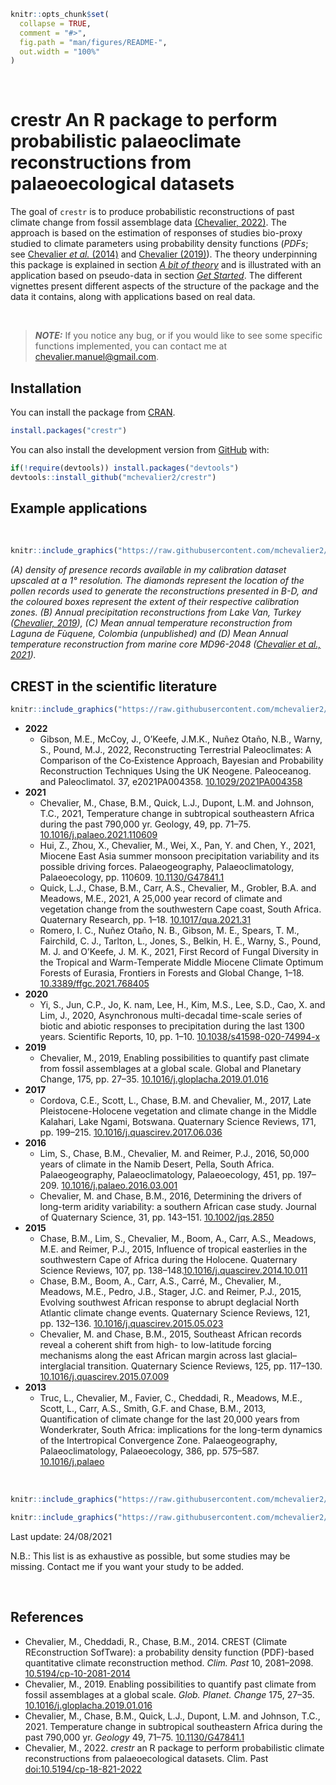 

```r
knitr::opts_chunk$set(
  collapse = TRUE,
  comment = "#>",
  fig.path = "man/figures/README-",
  out.width = "100%"
)
```

<!-- badges: start -->
<!-- badges: end -->

<br>

# **crestr** An R package to perform probabilistic palaeoclimate reconstructions from palaeoecological datasets

The goal of `crestr` is to produce probabilistic reconstructions of past climate change from fossil assemblage data [(Chevalier, 2022)](https://cp.copernicus.org/articles/18/821/2022/). The approach is based on the estimation of responses of studies bio-proxy studied to climate parameters using probability density functions (_PDFs_; see [Chevalier *et al.* (2014)](https://www.doi.org/10.5194/cp-10-2081-2014) and [Chevalier (2019)](https://www.doi.org/10.1016/j.gloplacha.2019.01.016)). The theory underpinning this package is explained in section [_A bit of theory_](https://mchevalier2.github.io/crestr/articles/theory.html) and is illustrated with an application based on pseudo-data in section [_Get Started_](https://mchevalier2.github.io/crestr/articles/get-started.html). The different vignettes present different aspects of the structure of the package and the data it contains, along with applications based on real data.

<br >

> **_NOTE:_**  If you notice any bug, or if you would like to see some specific
functions implemented, you can contact me at <chevalier.manuel@gmail.com>.


## Installation

You can install the package from [CRAN](https://cran.r-project.org/package=crestr).
``` r
install.packages("crestr")
```

You can also install the development version from [GitHub](https://github.com/mchevalier2/crestr/) with:

``` r
if(!require(devtools)) install.packages("devtools")
devtools::install_github("mchevalier2/crestr")
```


## Example applications

<br >

```r
knitr::include_graphics("https://raw.githubusercontent.com/mchevalier2/crestr/master/webpage/example-app.png")
```

_(A) density of presence records available in my calibration dataset upscaled at a 1° resolution. The diamonds represent the location of the pollen records used to generate the reconstructions presented in B-D, and the coloured boxes represent the extent of their respective calibration zones. (B) Annual precipitation reconstructions from Lake Van, Turkey ([Chevalier, 2019](https://www.doi.org/10.1016/j.gloplacha.2019.01.016)), (C) Mean annual temperature reconstruction from Laguna de Fùquene, Colombia (unpublished) and (D) Mean Annual temperature reconstruction from marine core MD96-2048 ([Chevalier et al., 2021](https://www.doi.org/10.1130/G47841.1))._


## CREST in the scientific literature


```r
knitr::include_graphics("https://raw.githubusercontent.com/mchevalier2/crestr/master/webpage/crest-use-02.png")
```

- **2022**
    - Gibson, M.E., McCoy, J., O’Keefe, J.M.K., Nuñez Otaño, N.B., Warny, S., Pound, M.J., 2022, Reconstructing Terrestrial Paleoclimates: A Comparison of the Co‐Existence Approach, Bayesian and Probability Reconstruction Techniques Using the UK Neogene. Paleoceanog. and Paleoclimatol. 37, e2021PA004358. [10.1029/2021PA004358](https://doi.org/10.1029/2021PA004358)
- **2021**
    - Chevalier, M., Chase, B.M., Quick, L.J., Dupont, L.M. and Johnson, T.C., 2021, Temperature change in subtropical southeastern Africa during the past 790,000 yr. Geology, 49, pp. 71–75. [10.1016/j.palaeo.2021.110609](https://www.doi.org/10.1016/j.palaeo.2021.110609)
    - Hui, Z., Zhou, X., Chevalier, M., Wei, X., Pan, Y. and Chen, Y., 2021, Miocene East Asia summer monsoon precipitation variability and its possible driving forces. Palaeogeography, Palaeoclimatology, Palaeoecology, pp. 110609. [10.1130/G47841.1](https://www.doi.org/10.1130/G47841.1)
    - Quick, L.J., Chase, B.M., Carr, A.S., Chevalier, M., Grobler, B.A. and Meadows, M.E., 2021, A 25,000 year record of climate and vegetation change from the southwestern Cape coast, South Africa. Quaternary Research, pp. 1–18. [10.1017/qua.2021.31](https://www.doi.org/10.1017/qua.2021.31)
    - Romero, I. C., Nuñez Otaño, N. B., Gibson, M. E., Spears, T. M., Fairchild, C. J., Tarlton, L., Jones, S., Belkin, H. E., Warny, S., Pound, M. J. and O’Keefe, J. M. K., 2021, First Record of Fungal Diversity in the Tropical and Warm-Temperate Middle Miocene Climate Optimum Forests of Eurasia, Frontiers in Forests and Global Change, 1–18. [10.3389/ffgc.2021.768405](https://www.doi.org/10.3389/ffgc.2021.768405)
- **2020**
    - Yi, S., Jun, C.P., Jo, K. nam, Lee, H., Kim, M.S., Lee, S.D., Cao, X. and Lim, J., 2020, Asynchronous multi-decadal time-scale series of biotic and abiotic responses to precipitation during the last 1300 years. Scientific Reports, 10, pp. 1–10. [10.1038/s41598-020-74994-x](https://www.doi.org/10.1038/s41598-020-74994-x)
- **2019**
    - Chevalier, M., 2019, Enabling possibilities to quantify past climate from fossil assemblages at a global scale. Global and Planetary Change, 175, pp. 27–35. [10.1016/j.gloplacha.2019.01.016](https://www.doi.org/10.1016/j.gloplacha.2019.01.016)
- **2017**
    - Cordova, C.E., Scott, L., Chase, B.M. and Chevalier, M., 2017, Late Pleistocene-Holocene vegetation and climate change in the Middle Kalahari, Lake Ngami, Botswana. Quaternary Science Reviews, 171, pp. 199–215. [10.1016/j.quascirev.2017.06.036](https://www.doi.org/10.1016/j.quascirev.2017.06.036)
- **2016**
    - Lim, S., Chase, B.M., Chevalier, M. and Reimer, P.J., 2016, 50,000 years of climate in the Namib Desert, Pella, South Africa. Palaeogeography, Palaeoclimatology, Palaeoecology, 451, pp. 197–209. [10.1016/j.palaeo.2016.03.001](https://www.doi.org/10.1016/j.palaeo.2016.03.001)
    - Chevalier, M. and Chase, B.M., 2016, Determining the drivers of long-term aridity variability: a southern African case study. Journal of Quaternary Science, 31, pp. 143–151. [10.1002/jqs.2850](https://www.doi.org/10.1002/jqs.2850)
- **2015**
    - Chase, B.M., Lim, S., Chevalier, M., Boom, A., Carr, A.S., Meadows, M.E. and Reimer, P.J., 2015, Influence of tropical easterlies in the southwestern Cape of Africa during the Holocene. Quaternary Science Reviews, 107, pp. 138–148.[10.1016/j.quascirev.2014.10.011](https://www.doi.org/10.1016/j.quascirev.2014.10.011)
    - Chase, B.M., Boom, A., Carr, A.S., Carré, M., Chevalier, M., Meadows, M.E., Pedro, J.B., Stager, J.C. and Reimer, P.J., 2015, Evolving southwest African response to abrupt deglacial North Atlantic climate change events. Quaternary Science Reviews, 121, pp. 132–136. [10.1016/j.quascirev.2015.05.023](https://www.doi.org/10.1016/j.quascirev.2015.05.023)
    - Chevalier, M. and Chase, B.M., 2015, Southeast African records reveal a coherent shift from high- to low-latitude forcing mechanisms along the east African margin across last glacial–interglacial transition. Quaternary Science Reviews, 125, pp. 117–130. [10.1016/j.quascirev.2015.07.009](https://www.doi.org/10.1016/j.quascirev.2015.07.009)
- **2013**
    - Truc, L., Chevalier, M., Favier, C., Cheddadi, R., Meadows, M.E., Scott, L., Carr, A.S., Smith, G.F. and Chase, B.M., 2013, Quantification of climate change for the last 20,000 years from Wonderkrater, South Africa: implications for the long-term dynamics of the Intertropical Convergence Zone. Palaeogeography, Palaeoclimatology, Palaeoecology, 386, pp. 575–587. [10.1016/j.palaeo](https://www.doi.org/10.1016/j.palaeo)

<br >

```r
knitr::include_graphics("https://raw.githubusercontent.com/mchevalier2/crestr/master/webpage/crest-use-01.png")
```


```r
knitr::include_graphics("https://raw.githubusercontent.com/mchevalier2/crestr/master/webpage/crest-use-03.png")
```

Last update: 24/08/2021

N.B.: This list is as exhaustive as possible, but some studies may be missing. Contact me if you want your study to be added.

<br >

## References

 - Chevalier, M., Cheddadi, R., Chase, B.M., 2014. CREST (Climate REconstruction
   SofTware): a probability density function (PDF)-based quantitative climate
   reconstruction method. *Clim. Past* 10, 2081–2098.
   [10.5194/cp-10-2081-2014](http://https://www.doi.org/10.5194/cp-10-2081-2014)
 - Chevalier, M., 2019. Enabling possibilities to quantify past climate from
   fossil assemblages at a global scale. *Glob. Planet. Change* 175, 27–35.
   [10.1016/j.gloplacha.2019.01.016](http://https://www.doi.org/10.1016/j.gloplacha.2019.01.016)
 - Chevalier, M., Chase, B.M., Quick, L.J., Dupont, L.M. and Johnson, T.C., 2021.
   Temperature change in subtropical southeastern Africa during the past 790,000 yr.
   _Geology_ 49, 71–75. [10.1130/G47841.1](http://https://www.doi.org/10.1130/G47841.1)
 - Chevalier, M., 2022. _crestr_ an R package to perform probabilistic climate
   reconstructions from palaeoecological datasets. Clim. Past
   [doi:10.5194/cp-18-821-2022](https://www.doi.org/10.5194/cp-18-821-2022)
